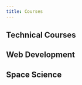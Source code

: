 ```yaml
---
title: Courses
---
```


## Technical Courses
<Cards>
  <Card
    title="Blockchain"
    href="/docs/courses/blockchain/intro"
    target= "_blank"
  />
  <Card
    title="Artificial Intelligence"
    href="#"
  />
  <Card
    title="Machine Learning"
    href="#"
  />
  <Card
    title="Deep Learning"
    href="#"
  />
  <Card
    title="Cloud Computing"
    href="#"
  />
  <Card
    title="DevOps"
    href="/docs/courses/devops/intro"
    target= "_blank"
  />
  <Card
    title="Web Development"
    href="#"
  />
</Cards>

## Web Development

<Cards>
  <Card
    title="HTML"
    href="#"
  />
  <Card
    title="CSS"
    href="#"
  />
  <Card
    title="JavaScript"
    href="#"
  />
</Cards>

## Space Science

<Cards>
  <Card
    title="ARIES"
    href="#"
  />
</Cards>